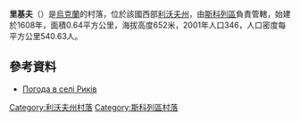 {{coord|48|54|22|N|23|21|5|E|scale:100000|display=title}}

'''里基夫'''（{{lang-uk|Риків}}）是[[烏克蘭|烏克蘭]]的村落，位於該國西部[[利沃夫州|利沃夫州]]，由[[斯科列區|斯科列區]]負責管轄，始建於1608年，面積0.64平方公里，海拔高度652米，2001年人口346，人口密度每平方公里540.63人。

==參考資料==
* [http://weather.in.ua/ua/l'vovskaja/22286 Погода в селі Риків]

{{DEFAULTSORT:Риків}}
[[Category:利沃夫州村落|Category:利沃夫州村落]]
[[Category:斯科列區村落|Category:斯科列區村落]]


{{Lviv-geo-stub}}
